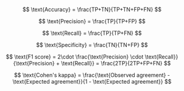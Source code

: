 
$$
\text{Accuracy} = \frac{TP+TN}{TP+TN+FP+FN}
$$

$$
\text{Precision} = \frac{TP}{TP+FP}
$$


$$
\text{Recall} = \frac{TP}{TP+FN}
$$

$$
\text{Specificity} = \frac{TN}{TN+FP}
$$


$$
\text{F1 score} = 2\cdot \frac{\text{Precision} \cdot \text{Recall}}{\text{Precision} + \text{Recall}} = \frac{2TP}{2TP+FP+FN}
$$


$$
\text{Cohen's kappa} = \frac{\text{Observed agreement} - \text{Expected agreement}}{1 - \text{Expected agreement}}
$$

